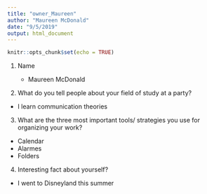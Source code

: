 ```yaml
---
title: "owner_Maureen"
author: "Maureen McDonald"
date: "9/5/2019"
output: html_document
---
```


```r
knitr::opts_chunk$set(echo = TRUE)
```

1. Name
  
   + Maureen McDonald
   
 2. What do you tell people about your field of study at a party?
  
   + I learn communication theories 
   
 3. What are the three most important tools/ strategies you use for organizing your work?
 
   + Calendar
   + Alarmes
   + Folders
   
 4. Interesting fact about yourself?
   + I went to Disneyland this summer
